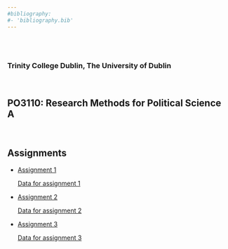 ```yaml
---
#bibliography:
#- 'bibliography.bib'
---
```


<br>
<br>

### Trinity College Dublin, The University of Dublin

<br>

## **PO3110: Research Methods for Political Science A**

<br>

## \center Assignments


- [Assignment 1](PO3110/Assignments/MT_HW1.pdf)

     [Data for assignment 1](PO3110/Assignments/Dataset_HE_MT03.sav)

- [Assignment 2](PO3110/Assignments/MT_HW2.pdf)

     [Data for assignment 2](PO3110/Assignments/Dataset_MT_HW2.sav)


- [Assignment 3](PO3110/Assignments/MT_HW3.pdf)

     [Data for assignment 3](PO3110/Assignments/MT08_Data_INES.sav)
